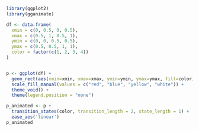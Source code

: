 ```r
library(ggplot2)
library(gganimate)
```

```r
df <- data.frame(
  xmin = c(0, 0.5, 0, 0.5),
  xmax = c(0.5, 1, 0.5, 1),
  ymin = c(0, 0, 0.5, 0.5),
  ymax = c(0.5, 0.5, 1, 1),
  color = factor(c(1, 2, 3, 4))
)


p <- ggplot(df) +
  geom_rect(aes(xmin=xmin, xmax=xmax, ymin=ymin, ymax=ymax, fill=color)) +
  scale_fill_manual(values = c("red", "blue", "yellow", "white")) +
  theme_void() +
  theme(legend.position = "none") 

p_animated <- p + 
  transition_states(color, transition_length = 2, state_length = 1) +
  ease_aes('linear')
p_animated
```
